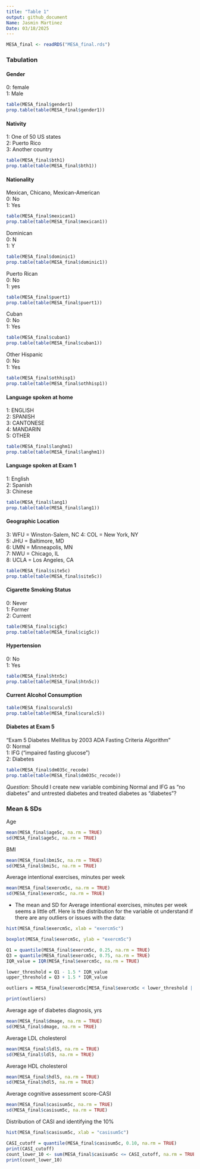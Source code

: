 ```yaml
---
title: "Table 1"
output: github_document
Name: Jasmin Martinez
Date: 03/18/2025
---
```

```r
MESA_final <- readRDS("MESA_final.rds")
```

### Tabulation
#### Gender 
0: female  
1: Male
```r
table(MESA_final$gender1)
prop.table(table(MESA_final$gender1))
```
#### Nativity
1: One of 50 US states   
2: Puerto Rico   
3: Another country  
```r
table(MESA_final$bth1)
prop.table(table(MESA_final$bth1))
```
#### Nationality
Mexican, Chicano, Mexican-American   
0: No  
1: Yes  
```r
table(MESA_final$mexican1)
prop.table(table(MESA_final$mexican1))
```
Dominican   
0: N  
1: Y  
```r
table(MESA_final$dominic1)
prop.table(table(MESA_final$dominic1))
```
Puerto Rican   
0: No  
1: yes  
```r
table(MESA_final$puert1)
prop.table(table(MESA_final$puert1))
```
Cuban   
0: No  
1: Yes  
```r
table(MESA_final$cuban1)
prop.table(table(MESA_final$cuban1))
```
Other Hispanic   
0: No  
1: Yes   
```r
table(MESA_final$othhisp1)
prop.table(table(MESA_final$othhisp1))
```
#### Language spoken at home
1: ENGLISH  
2: SPANISH  
3: CANTONESE  
4: MANDARIN  
5: OTHER 
```r
table(MESA_final$langhm1)
prop.table(table(MESA_final$langhm1))
```

#### Language spoken at Exam 1 
1: English   
2: Spanish   
3: Chinese  
```r
table(MESA_final$lang1)
prop.table(table(MESA_final$lang1))
```

#### Geographic Location  
3: WFU = Winston-Salem, NC
4: COL = New York, NY  
5: JHU = Baltimore, MD  
6: UMN = Minneapolis, MN  
7: NWU = Chicago, IL  
8: UCLA = Los Angeles, CA  
```r
table(MESA_final$site5c)
prop.table(table(MESA_final$site5c))
```

#### Cigarette Smoking Status  
0: Never  
1: Former  
2: Current  
```r
table(MESA_final$cig5c)
prop.table(table(MESA_final$cig5c))
```

#### Hypertension  
0: No  
1: Yes  
```r
table(MESA_final$htn5c)
prop.table(table(MESA_final$htn5c))
```
#### Current Alcohol Consumption
```r
table(MESA_final$curalc5)
prop.table(table(MESA_final$curalc5))
```


#### Diabetes at Exam 5 
"Exam 5 Diabetes Mellitus by 2003 ADA Fasting Criteria Algorithm"   
0: Normal  
1: IFG ("impaired fasting glucose")  
2: Diabetes
```r
table(MESA_final$dm035c_recode)
prop.table(table(MESA_final$dm035c_recode))
```
_Question_: Should I create new variable combining Normal and IFG as "no diabetes" and untrested diabetes and treated diabetes as "diabetes"? 

### Mean & SDs  
Age  
```r
mean(MESA_final$age5c, na.rm = TRUE)
sd(MESA_final$age5c, na.rm = TRUE)
```
BMI  
```r
mean(MESA_final$bmi5c, na.rm = TRUE)
sd(MESA_final$bmi5c, na.rm = TRUE)
```
Average intentional exercises, minutes per week  
```r
mean(MESA_final$exercm5c, na.rm = TRUE)
sd(MESA_final$exercm5c, na.rm = TRUE)
```
- The mean and SD for Average intentional exercises, minutes per week seems a little off. Here is the distribution for the variable ot understand if there are any outliers or issues with the data:
```r
hist(MESA_final$exercm5c, xlab = "exercm5c")

boxplot(MESA_final$exercm5c, ylab = "exercm5c")

```
```r
Q1 = quantile(MESA_final$exercm5c, 0.25, na.rm = TRUE)
Q3 = quantile(MESA_final$exercm5c, 0.75, na.rm = TRUE)
IQR_value = IQR(MESA_final$exercm5c, na.rm = TRUE)

lower_threshold = Q1 - 1.5 * IQR_value
upper_threshold = Q3 + 1.5 * IQR_value

outliers = MESA_final$exercm5c[MESA_final$exercm5c < lower_threshold | MESA_final$exercm5c > upper_threshold]

print(outliers)

```


Average age of diabetes diagnosis, yrs
```r
mean(MESA_final$dmage, na.rm = TRUE)
sd(MESA_final$dmage, na.rm = TRUE)
```
Average LDL cholesterol 
```r
mean(MESA_final$ldl5, na.rm = TRUE)
sd(MESA_final$ldl5, na.rm = TRUE)
```
Average HDL cholesterol
```r
mean(MESA_final$hdl5, na.rm = TRUE)
sd(MESA_final$hdl5, na.rm = TRUE)
```
Average cognitive assessment score-CASI  
```r
mean(MESA_final$casisum5c, na.rm = TRUE)
sd(MESA_final$casisum5c, na.rm = TRUE)
```
Distribution of CASI and identifying the 10% 
```r
hist(MESA_final$casisum5c, xlab = "casisum5c")

CASI_cutoff = quantile(MESA_final$casisum5c, 0.10, na.rm = TRUE)
print(CASI_cutoff)
count_lower_10 <- sum(MESA_final$casisum5c <= CASI_cutoff, na.rm = TRUE)
print(count_lower_10)


```




